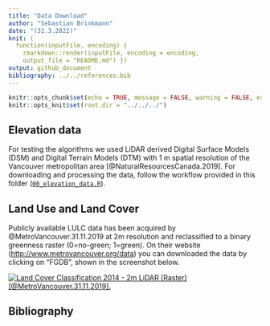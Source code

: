 ```yaml
---
title: "Data Download"
author: "Sebastian Brinkmann"
date: "(31.3.2022)"
knit: (
  function(inputFile, encoding) {
    rmarkdown::render(inputFile, encoding = encoding,
    output_file = "README.md") })
output: github_document
bibliography: ../../references.bib
---
```


```r
knitr::opts_chunk$set(echo = TRUE, message = FALSE, warning = FALSE, error = FALSE, eval = FALSE)
knitr::opts_knit$set(root.dir = "../../../")
```

## Elevation data

For testing the algorithms we used LiDAR derived Digital Surface Models (DSM) and Digital Terrain Models (DTM) with 1 m spatial resolution of the Vancouver metropolitan area [@NaturalResourcesCanada.2019]. For downloading and processing the data, follow the workflow provided in this folder ([`00_elevation_data.R`](https://github.com/STBrinkmann/protoVS/blob/main/docs/workflows/00_Data/00_elevation_data.R)).

## Land Use and Land Cover

Publicly available LULC data has been acquired by @MetroVancouver.31.11.2019 at 2m resolution and reclassified to a binary greenness raster (0=no-green; 1=green). On their website (<http://www.metrovancouver.org/data>) you can downloaded the data by clicking on "FGDB", shown in the screenshot below.

[![Land Cover Classification 2014 - 2m LiDAR (Raster) [@MetroVancouver.31.11.2019].](metroVancouver.PNG)](http://www.metrovancouver.org/data)

## Bibliography
